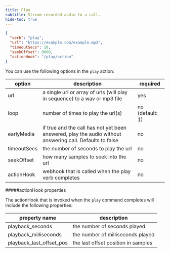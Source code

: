 ```yaml
---
title: Play
subtitle: Stream recorded audio to a call.
hide-toc: true
---
```



```json
{
  "verb": "play",
  "url": "https://example.com/example.mp3",
  "timeoutSecs": 10,
  "seekOffset": 8000,
  "actionHook": "/play/action"
}
```

You can use the following options in the `play` action:

| option        | description | required  |
| ------------- |-------------| -----|
| url | a single url or array of urls (will play in sequence) to a wav or mp3 file | yes |
| loop | number of times to play the url(s) | no (default: 1) |
| earlyMedia | if true and the call has not yet been answered, play the audio without answering call.  Defaults to false | no |
| timeoutSecs | the number of seconds to play the url | no |
| seekOffset | how many samples to seek into the url | no |
| actionHook | webhook that is called when the play verb completes | no | 


#####actionHook properties

The actionHook that is invoked when the `play` command completes will include the following properties:

| property name  | description | 
| ------------- |-------------|
| playback_seconds | the number of seconds played |
| playback_milliseconds | the number of milliseconds played |
| playback_last_offset_pos | the last offset position in samples |
